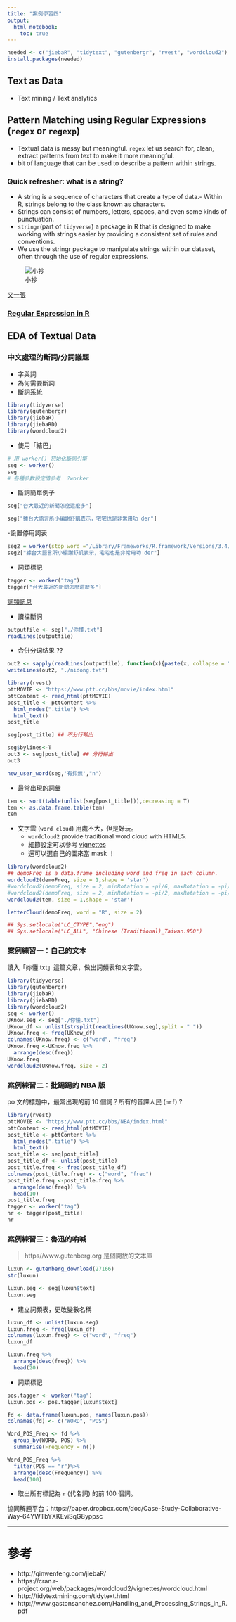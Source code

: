 ```yaml
---
title: "案例學習四"
output: 
  html_notebook:
    toc: true
---
```


```r
needed <- c("jiebaR", "tidytext", "gutenbergr", "rvest", "wordcloud2")
install.packages(needed)
```

## Text as Data

- Text mining / Text analytics




## Pattern Matching using Regular Expressions (`regex` or `regexp`)


- Textual data is messy but meaningful. `regex` let us search for, clean, extract patterns from text to make it more meaningful.
- bit of language that can be used to describe a pattern within strings.


### Quick refresher: what is a string?
- A string is a sequence of characters that create a type of data.- Within R, strings belong to the class known as characters.
- Strings can consist of numbers, letters, spaces, and even some kinds of punctuation.
- `stringr`(part of `tidyverse`) a package in R that is designed to make working with strings easier by providing a consistent set of rules and conventions.
- We use the stringr package to manipulate strings within our dataset, often through the use of regular expressions. 

![小抄](figure/stringr_cheatsheet.png)

[又一張](https://www.rstudio.com/wp-content/uploads/2016/09/RegExCheatsheet.pdf)


### [Regular Expression in R](http://stat545.com/block022_regular-expression.html)


## EDA of Textual Data


### 中文處理的斷詞/分詞議題

- 字與詞 
- 為何需要斷詞
- 斷詞系統 

```r
library(tidyverse)
library(gutenbergr)
library(jiebaR)
library(jiebaRD)
library(wordcloud2)
```

- 使用「結巴」

```r
# 用 worker() 初始化斷詞引擎
seg <- worker()
seg
# 各種參數設定情參考  ?worker
```


- 斷詞簡單例子
```r
seg["台大最近的新聞怎麼這麼多"]
```

```r
seg["據台大語言所小編謝舒凱表示，宅宅也是非常用功 der"]
```



-設置停用詞表

```r
seg2 = worker(stop_word ="/Library/Frameworks/R.framework/Versions/3.4/Resources/library/jiebaRD/dict/stop_words.utf8")
seg2["據台大語言所小編謝舒凱表示，宅宅也是非常用功 der"]
```

- 詞類標記

```r
tagger <- worker("tag")
tagger["台大最近的新聞怎麼這麼多"]
```

[詞類訊息](http://www.hankcs.com/nlp/corpus/several-revenue-segmentation-system-used-set-of-source-tagging.html) 


- 讀檔斷詞

```r
outputfile <- seg["./你懂.txt"]
readLines(outputfile)
```

- 合併分词结果 ??

```r
out2 <- sapply(readLines(outputfile), function(x){paste(x, collapse = " ")})
writeLines(out2, "./nidong.txt")
```



```r
library(rvest)
pttMOVIE <- "https://www.ptt.cc/bbs/movie/index.html"
pttContent <- read_html(pttMOVIE)
post_title <- pttContent %>% 
  html_nodes(".title") %>% 
  html_text()
post_title
```

```r
seg[post_title] ## 不分行輸出
```




```r
seg$bylines<-T
out3 <- seg[post_title] ## 分行輸出
out3
```

```r
new_user_word(seg,'有抑無',"n")
```

- 最常出現的詞彙

```r
tem <- sort(table(unlist(seg[post_title])),decreasing = T)
tem <- as.data.frame.table(tem)
tem
```


- 文字雲 (`word cloud`) 用處不大，但是好玩。
    - `wordcloud2` provide traditional word cloud with HTML5.
    - 細節設定可以參考 [vignettes](https://cran.r-project.org/web/packages/wordcloud2/vignettes/wordcloud.html)
    - 還可以選自己的圖來當 mask ！


```r
library(wordcloud2)
## demoFreq is a data.frame including word and freq in each column.
wordcloud2(demoFreq, size = 1,shape = 'star')
#wordcloud2(demoFreq, size = 2, minRotation = -pi/6, maxRotation = -pi/6, rotateRatio = 1)
#wordcloud2(demoFreq, size = 2, minRotation = -pi/2, maxRotation = -pi/2)
wordcloud2(tem, size = 1,shape = 'star')
```


```r
letterCloud(demoFreq, word = "R", size = 2)
```

```r
## Sys.setlocale("LC_CTYPE","eng")
## Sys.setlocale("LC_ALL", "Chinese (Traditional)_Taiwan.950")
```



### 案例練習一：自己的文本
讀入「妳懂.txt」這篇文章，做出詞頻表和文字雲。

```r
library(tidyverse)
library(gutenbergr)
library(jiebaR)
library(jiebaRD)
library(wordcloud2)
seq <- worker()
UKnow.seg <- seg["./你懂.txt"]
UKnow_df <- unlist(strsplit(readLines(UKnow.seg),split = " "))
UKnow.freq <- freq(UKnow_df)
colnames(UKnow.freq) <- c("word", "freq")
UKnow.freq <-UKnow.freq %>%
  arrange(desc(freq))
UKnow.freq
wordcloud2(UKnow.freq, size = 2)
```


### 案例練習二：批踢踢的 NBA 版 
po 文的標題中，最常出現的前 10 個詞？所有的音譯人民 (`nrf`) ?

```r
library(rvest)
pttMOVIE <- "https://www.ptt.cc/bbs/NBA/index.html"
pttContent <- read_html(pttMOVIE)
post_title <- pttContent %>% 
  html_nodes(".title") %>% 
  html_text()
post_title <- seq[post_title]
post_title_df <- unlist(post_title)
post_title.freq <- freq(post_title_df)
colnames(post_title.freq) <- c("word", "freq")
post_title.freq <-post_title.freq %>%
  arrange(desc(freq)) %>%
  head(10)
post_title.freq
tagger <- worker("tag")
nr <- tagger[post_title]
nr
```

### 案例練習三：魯迅的吶喊

> https//www.gutenberg.org 是個開放的文本庫

```r
luxun <- gutenberg_download(27166)
str(luxun)
```

```r
luxun.seg <- seg[luxun$text]
luxun.seg
```

- 建立詞頻表，更改變數名稱

```r
luxun_df <- unlist(luxun.seg)
luxun.freq <- freq(luxun_df)
colnames(luxun.freq) <- c("word", "freq")
luxun_df
```

```r
luxun.freq %>%
  arrange(desc(freq)) %>%
  head(20)
```

- 詞類標記

```r
pos.tagger <- worker("tag")
luxun.pos <- pos.tagger[luxun$text]

```


```r
fd <- data.frame(luxun.pos, names(luxun.pos))
colnames(fd) <- c("WORD", "POS")

```

```r
Word_POS_Freq <- fd %>%
  group_by(WORD, POS) %>%
  summarise(Frequency = n())
```

```r
Word_POS_Freq %>%
  filter(POS == "r")%>%
  arrange(desc(Frequency)) %>%
  head(100)
```

- 取出所有標記為 `r` (代名詞) 的前 100 個詞。


協同解題平台：https://paper.dropbox.com/doc/Case-Study-Collaborative-Way-64YWTbYXKEviSqG8yppsc




---------
# 參考

- http://qinwenfeng.com/jiebaR/
- https://cran.r-project.org/web/packages/wordcloud2/vignettes/wordcloud.html
- http://tidytextmining.com/tidytext.html
- http://www.gastonsanchez.com/Handling_and_Processing_Strings_in_R.pdf


